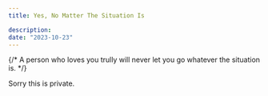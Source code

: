 ```yaml
---
title: Yes, No Matter The Situation Is

description:
date: "2023-10-23"
---
```


{/* A person who loves you trully will never let you go
whatever the situation is. */}

Sorry this is private.
